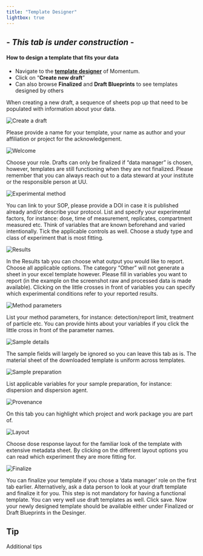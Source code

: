 ```yaml
---
title: "Template Designer"
lightbox: true
---
```


##                                      - *This tab is under construction* - 


#### How to design a template that fits your data

-   Navigate to the [**template designer**](https://enanomapper.adma.ai/templates) of Momentum.
-   Click on "**Create new draft**"
-   Can also browse **Finalized** and **Draft Blueprints** to see templates designed by others

When creating a new draft, a sequence of sheets pop up that need to be populated with information about your data.

![](/images/createnewdraft.png "Create a draft")

Please provide a name for your template, your name as author and your affiliation or project for the acknowledgement.

![](/images/1welcome.png "Welcome")

Choose your role. Drafts can only be finalized if "data manager" is chosen, however, templates are still functioning when they are not finalized. 
Please remember that you can always reach out to a data steward at your institute or the responsible person at UU.

![](/images/2method.png "Experimental method")

You can link to your SOP, please provide a DOI in case it is published already and/or describe your protocol.
List and specify your experimental factors, for instance: dose, time of measurement, replicates, compartment measured etc. Think of variables that are known beforehand and varied intentionally. 
Tick the applicable controls as well.
Choose a study type and class of experiment that is most fitting. 

![](/images/3results.png "Results")

In the Results tab you can choose what output you would like to report. Choose all applicable options. The category "Other" will not generate a sheet in your excel template however.
Please fill in variables you want to report (in the example on the screenshot raw and processed data is made available). Clicking on the little crosses in front of variables you can specify which experimental conditions refer to your reported results.

![](/images/4methodparam.png "Method parameters")

List your method parameters, for instance: detection/report limit, treatment of particle etc. You can provide hints about your variables if you click the little cross in front of the parameter names.

![](/images/4sample.png "Sample details")

The sample fields will largely be ignored so you can leave this tab as is. The material sheet of the downloaded template is uniform across templates.

![](/images/5sampleprep.png "Sample preparation")

List applicable variables for your sample preparation, for instance: dispersion and dispersion agent.

![](/images/6proven.png "Provenance")

On this tab you can highlight which project and work package you are part of.

![](/images/7layout.png "Layout")

Choose dose response layout for the familiar look of the template with extensive metadata sheet. By clicking on the different layout options you can read which experiment they are more fitting for.

![](/images/finalize.png "Finalize")

You can finalize your template if you chose a 'data manager' role on the first tab earlier. Alternatively, ask a data person to look at your draft template and finalize it for you. This step is not mandatory for having a functional template. You can very well use draft templates as well. Click save.
Now your newly designed template should be available either under Finalized or Draft Blueprints in the Desinger.



::: {.callout-tip icon="false" appearence="simple"}
## Tip
Additional tips
:::

